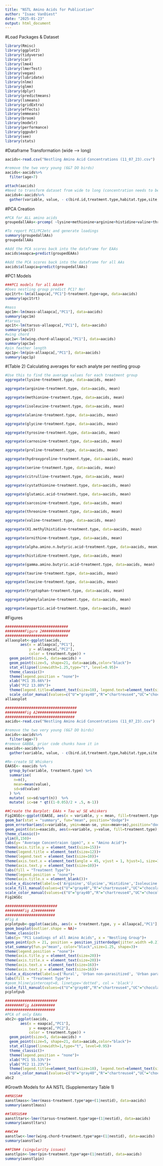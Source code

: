 ---
title: "NSTL Amino Acids for Publication"
author: "Isaac VanDiest"
date: "2025-01-23"
output: html_document
---

#Load Packages & Dataset
```{r}
library(Rmisc) 
library(ggplot2)
library(tidyverse)
library(car)
library(lme4)
library(lmerTest)
library(vegan)
library(lubridate)
library(nlme)
library(glmm)
library(dplyr)
library(predictmeans)
library(lsmeans)
library(gridExtra)
library(effects)
library(emmeans)
library(broom)
library(modelr)
library(performance)
library(ggpubr)
library(see)
library(stats)

```

#Dataframe Transformation (wide --> long)
```{r}
aacids<-read.csv("Nestling Amino Acid Concentrations (11_07_23).csv")

#remove the two very young (6&7 DO birds)
aacids<-aacids%>%
  filter(age>7)

attach(aacids)
#Need to transform dataset from wide to long (concentration needs to be a column)
aacids4<-aacids%>%
  gather(variable, value, - c(bird.id,treatment.type,habitat.type,site,age,date,year,nestid,mass,tarsus,wing.chord,pin,time.sampled,notes))

```

#PCA Creation
```{r}
#PCA for ALL amino acids
groupedallAAs<-prcomp( ~lysine+methionine+arginine+histidine+valine+threonine+tryptophan+leucine+isoleucine+phenylalanine+proline+serine+glycine+alanine+tyrosine+taurine+carnosine+hydroxyproline+citrulline+cystathionine+glutamic.acid+sarcosine+X1.methylhistidine+ornithine+alpha.amino.n.butyric.acid+gamma.amino.butyric.acid+aspartic.acid, scale=TRUE, data =aacids)

#To report PC1/PC2etc and generate loadings
summary(groupedallAAs)
groupedallAAs

#Add the PCA scores back into the dataframe for EAAs
aacids$eaapca=predict(groupedEAAs)

#Add the PCA scores back into the dataframe for all AAs
aacids$allaapca=predict(groupedallAAs)

```

#PC1 Models
```{r}
###PC1 models for all AAs##
#Does nestling group predict PC1? No!
apc1trt<-lm(allaapca[,"PC1"]~treatment.type+age, data=aacids)
summary(apc1trt)

#mass
apc1m<-lm(mass~allaapca[,"PC1"], data=aacids)
summary(apc1m)
#tarsus
apc1t<-lm(tarsus~allaapca[,"PC1"], data=aacids)
summary(apc1t)
#wing chord
apc1w<-lm(wing.chord~allaapca[,"PC1"], data=aacids)
summary(apc1w)
#pin feather length
apc1p<-lm(pin~allaapca[,"PC1"], data=aacids)
summary(apc1p)

```

#(Table 2) Calculating averages for each analyte per nestling group
```{r}
#Use this to find the average values for each treatment group
aggregate(lysine~treatment.type, data=aacids, mean)

aggregate(arginine~treatment.type, data=aacids, mean)

aggregate(methionine~treatment.type, data=aacids, mean)

aggregate(isoleucine~treatment.type, data=aacids, mean)

aggregate(alanine~treatment.type, data=aacids, mean)

aggregate(glycine~treatment.type, data=aacids, mean)

aggregate(tyrosine~treatment.type, data=aacids, mean)

aggregate(carnosine~treatment.type, data=aacids, mean)

aggregate(proline~treatment.type, data=aacids, mean)

aggregate(hydroxyproline~treatment.type, data=aacids, mean)

aggregate(serine~treatment.type, data=aacids, mean)

aggregate(citrulline~treatment.type, data=aacids, mean)

aggregate(cystathionine~treatment.type, data=aacids, mean)

aggregate(glutamic.acid~treatment.type, data=aacids, mean)

aggregate(sarcosine~treatment.type, data=aacids, mean)

aggregate(threonine~treatment.type, data=aacids, mean)

aggregate(valine~treatment.type, data=aacids, mean)

aggregate(X1.methylhistidine~treatment.type, data=aacids, mean)

aggregate(ornithine~treatment.type, data=aacids, mean)

aggregate(alpha.amino.n.butyric.acid~treatment.type, data=aacids, mean)

aggregate(histidine~treatment.type, data=aacids, mean)

aggregate(gamma.amino.butyric.acid~treatment.type, data=aacids, mean)

aggregate(taurine~treatment.type, data=aacids, mean)

aggregate(leucine~treatment.type, data=aacids, mean)

aggregate(tryptophan~treatment.type, data=aacids, mean)

aggregate(phenylalanine~treatment.type, data=aacids, mean)

aggregate(aspartic.acid~treatment.type, data=aacids, mean)

```

#Figures
```{r}
#############################
#########Figure 2#############
#############################
allaasplot<-ggplot(aacids, 
       aes(x = allaapca[,"PC1"], 
           y = allaapca[,"PC2"], 
           color = treatment.type)) +
  geom_point(size=5, data=aacids) +
  geom_point(size=5, shape=21, data=aacids,color="black")+
  stat_ellipse(linewidth=1.25,type="t", level=0.95)+
  theme_classic()+
  theme(legend.position = "none")+
  xlab("PC1 35.66%")+
  ylab("PC2 13.80%")+
  theme(legend.title=element_text(size=10), legend.text=element_text(size=9))+
  scale_color_manual(values=c("U"="gray40","R"="chartreuse4","UC"="chocolate4"),name="Treatment Group", labels=c("Rural", "Urban","Urban Parasitized"))
allaasplot

#################################
#########Fig A2##################
################################
aacids<-read.csv("Nestling Amino Acid Concentrations (11_07_23).csv")

#remove the two very young (6&7 DO birds)
aacids<-aacids%>%
  filter(age>7)
#remove GABBA, prior code chunks have it in
eaacids<-aacids%>%
  gather(variable, value, - c(bird.id,treatment.type,habitat.type,site,age,date,year,nestid,mass,tarsus,wing.chord,pin,notes,alanine,carnosine,hydroxyproline,alpha.amino.n.butyric.acid,gamma.amino.butyric.acid,citrulline,cystathionine,glutamic.acid,sarcosine,ornithine,X1.methylhistidine,tyrosine,aspartic.acid,time.sampled))

#Re-create SE Whiskers
EAASE<- eaacids %>%
  group_by(variable, treatment.type) %>%
  summarise(
    n=n(),
    mean=mean(value),
    sd=sd(value)
  ) %>%
  mutate( se=sd/sqrt(n))  %>%
  mutate( ic=se * qt((1-0.05)/2 + .5, n-1))

##Create the Barplot: EAAs + Tau w/ SE whiskers
Fig2ASEc<-ggplot(EAASE, aes(x = variable, y = mean, fill=treatment.type))+
geom_bar(stat = "summary", fun="mean", position="dodge")+
geom_errorbar(aes(x=variable, ymin=mean-se, ymax=mean+se),position="dodge", width=0.9, linewidth=.8)+
geom_point(data=eaacids, aes(x=variable, y=value, fill=treatment.type), color="black", size=2, shape=21, position = position_dodge(width = 0.9))+
theme_classic()+
ylim(0,150)+
labs(y= "Average Concentraion (ppm)", x = "Amino Acid")+
theme(axis.title.y = element_text(size=15))+
theme(legend.title = element_text(size=12))+
theme(legend.text = element_text(size=10))+
theme(axis.text.x = element_text(angle = 45, vjust = 1, hjust=1, size=12))+
theme(axis.text.y = element_text(size=10))+
labs(fill = "Treatment Type")+
theme(legend.position = "none")+
theme(axis.title.x = element_blank())+
scale_x_discrete(labels=c('Arginine','Glycine','Histidine','Isoleucine','Leucine','Lysine','Methionine','Phenylalanine','Proline','Serine','Taurine','Threonine','Tryptophan','Valine'))+
scale_fill_manual(values=c("U"="gray40","R"="chartreuse4","UC"="chocolate4"), labels=c("Rural", "Urban","Urban Parasitized"))+
scale_color_manual(values=c("U"="gray40","R"="chartreuse4","UC"="chocolate4"), guide="none")
Fig2ASEc

########################
########Fig A3#########
#######################
#Fig A
pcplotpub<-ggplot(aacids, aes(x = treatment.type, y = allaapca[,"PC1"], fill = treatment.type))+
geom_boxplot(outlier.shape = NA)+
theme_classic()+
labs(y= "PC1 Loadings of all Amino Acids", x = "Nestling Group")+
geom_point(pch = 21, position = position_jitterdodge(jitter.width =0.2))+
stat_summary(fun.y="mean", color="black",size=1.25, shape=3)+
theme(legend.position = "none")+
theme(axis.title.y = element_text(size=20))+
theme(axis.title.x = element_text(size=20))+
theme(axis.text.x = element_text(size=16))+
theme(axis.text.y = element_text(size=16))+
scale_x_discrete(labels=c('Rural', 'Urban non-parasitized', 'Urban parasitized'))+
labs(fill = "Treatment Type")+
#geom_hline(yintercept=0, linetype='dotted', col = 'black')
scale_fill_manual(values=c("U"="gray40","R"="chartreuse4","UC"="chocolate4"), labels=c("Rural", "Urban","Urban parasitized"))
pcplotpub

########################
########Fig A4#########
#######################
#PCA of only EAAs
abc2<-ggplot(aacids, 
       aes(x = eaapca[,"PC1"], 
           y = eaapca[,"PC2"], 
           color = treatment.type)) +
  geom_point(size=5, data=aacids) +
  geom_point(size=5, shape=21, data=aacids,color="black")+
  stat_ellipse(linewidth=1,type="t", level=0.95)+
  theme_classic()+
  theme(legend.position = "none")+
  xlab("PC1 55.53%")+
  ylab("PC2 11.23%")+
  theme(legend.title=element_text(size=10), legend.text=element_text(size=9))+
  scale_color_manual(values=c("U"="gray40","R"="chartreuse4","UC"="chocolate4"),name="Treatment Group", labels=c("Rural", "Urban","Urban Parasitized"))
abc2
```

#Growth Models for AA NSTL (Supplementary Table 1)
```{r}
##MASS##
aanstlmass<-lmer(mass~treatment.type*age+(1|nestid), data=aacids)
summary(aanstlmass)

##TARSUS##
aanstltars<-lmer(tarsus~treatment.type*age+(1|nestid), data=aacids)
summary(aanstltars)

##WC##
aanstlwc<-lmer(wing.chord~treatment.type*age+(1|nestid), data=aacids)
summary(aanstlwc)

##PIN## (singularity issues)
aanstlpin<-lmer(pin~treatment.type*age+(1|nestid), data=aacids)
summary(aanstlpin)

```